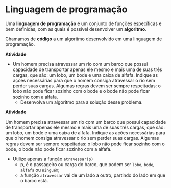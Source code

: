 # Linguagem de programação

Uma **linguagem de programação** é um conjunto de funções específicas e bem definidas, com as quais é possível desenvolver um **algoritmo**.

Chamamos de **código** a um algoritmo desenvolvido em uma linguagem de programação.

**Atividade**  

- Um homem precisa atravessar um rio com um barco que possui capacidade de transportar apenas ele mesmo e mais uma de suas três cargas, que são: um lobo, um bode e uma caixa de alfafa. Indique as ações necessárias para que o homem consiga atravessar o rio sem perder suas cargas. Algumas regras devem ser sempre respeitadas: o lobo não pode ficar sozinho com o bode e o bode não pode ficar sozinho com a alfafa.  
    - Desenvolva um algoritmo para a solução desse problema.

**Atividade**  

Um homem precisa atravessar um rio com um barco que possui capacidade de transportar apenas ele mesmo e mais uma de suas três cargas, que são: um lobo, um bode e uma caixa de alfafa. Indique as ações necessárias para que o homem consiga atravessar o rio sem perder suas cargas. Algumas regras devem ser sempre respeitadas: o lobo não pode ficar sozinho com o bode, o bode não pode ficar sozinho com a alfafa. 

- Utilize apenas a função `atravessar(p)`
    - p, é o passageiro ou carga do barco, que podem ser `lobo`, `bode`, `alfafa` ou `ninguém`;
    - a função `atravessar` vai de um lado a outro, partindo do lado em que o barco está.

